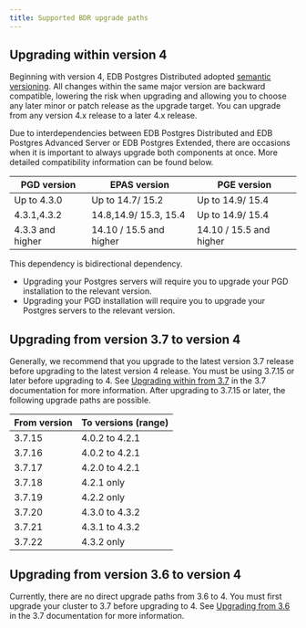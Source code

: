```yaml
---
title: Supported BDR upgrade paths
---
```


## Upgrading within version 4

Beginning with version 4, EDB Postgres Distributed adopted [semantic versioning](https://semver.org/). All changes within the same major version are backward compatible, lowering the risk when upgrading and allowing you to choose any later minor or patch release as the upgrade target. You can upgrade from any version 4.x release to a later 4.x release.


Due to interdependencies between EDB Postgres Distributed and EDB Postgres Advanced Server or EDB Postgres Extended, there are occasions when it is important to always upgrade both components at once. More detailed compatibility information can be found below.

PGD version	| EPAS version | PGE version
------------|--------------|-------------------
Up to 4.3.0 | Up to 14.7/ 15.2 | Up to 14.9/ 15.4
4.3.1,4.3.2	| 14.8,14.9/ 15.3, 15.4	| Up to 14.9/ 15.4
4.3.3 and higher | 14.10 / 15.5 and higher | 14.10 / 15.5 and higher

This dependency is bidirectional dependency. 

* Upgrading your Postgres servers will require you to upgrade your PGD installation to the relevant version.
* Upgrading your PGD installation will require you to upgrade your Postgres servers to the relevant version.

## Upgrading from version 3.7 to version 4

Generally, we recommend that you upgrade to the latest version 3.7 release before
upgrading to the latest version 4 release. You must be using 3.7.15 or later 
before upgrading to 4. See [Upgrading within from 3.7](/pgd/3.7/bdr/upgrades/supported_paths/#upgrading-within-version-37) in the
3.7 documentation for more information. After upgrading to 3.7.15 or later, the
following upgrade paths are possible.

| From version | To versions (range) |
| ---- | -- |
| 3.7.15 | 4.0.2 to 4.2.1 |
| 3.7.16 | 4.0.2 to 4.2.1 |
| 3.7.17 | 4.2.0 to 4.2.1 |
| 3.7.18 | 4.2.1 only |
| 3.7.19 | 4.2.2 only |
| 3.7.20 | 4.3.0 to 4.3.2 |
| 3.7.21 | 4.3.1 to 4.3.2 |
| 3.7.22 | 4.3.2 only |

## Upgrading from version 3.6 to version 4

Currently, there are no direct upgrade paths from 3.6 to 4. You must first upgrade your cluster to 3.7 before upgrading to 4. See [Upgrading from 3.6](/pgd/3.7/bdr/upgrades/supported_paths/#upgrading-from-version-36-to-version-37) in the 3.7 documentation for more information.

